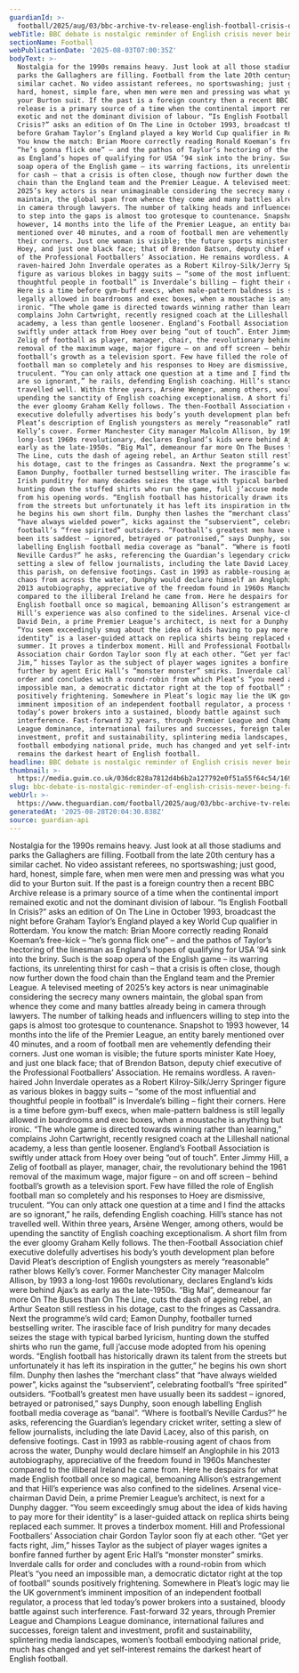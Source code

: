 ```yaml
---
guardianId: >-
  football/2025/aug/03/bbc-archive-tv-release-english-football-crisis-on-the-line
webTitle: BBC debate is nostalgic reminder of English crisis never being far away
sectionName: Football
webPublicationDate: '2025-08-03T07:00:35Z'
bodyText: >-
  Nostalgia for the 1990s remains heavy. Just look at all those stadiums and
  parks the Gallaghers are filling. Football from the late 20th century has a
  similar cachet. No video assistant referees, no sportswashing; just good,
  hard, honest, simple fare, when men were men and pressing was what you did to
  your Burton suit. If the past is a foreign country then a recent BBC Archive
  release is a primary source of a time when the continental import remained
  exotic and not the dominant division of labour. “Is English Football In
  Crisis?” asks an edition of On The Line in October 1993, broadcast the night
  before Graham Taylor’s England played a key World Cup qualifier in Rotterdam.
  You know the match: Brian Moore correctly reading Ronald Koeman’s free-kick –
  “he’s gonna flick one” – and the pathos of Taylor’s hectoring of the linesman
  as England’s hopes of qualifying for USA ’94 sink into the briny. Such is the
  soap opera of the English game – its warring factions, its unrelenting thirst
  for cash – that a crisis is often close, though now further down the food
  chain than the England team and the Premier League. A televised meeting of
  2025’s key actors is near unimaginable considering the secrecy many owners
  maintain, the global span from whence they come and many battles already being
  in camera through lawyers. The number of talking heads and influencers willing
  to step into the gaps is almost too grotesque to countenance. Snapshot to 1993
  however, 14 months into the life of the Premier League, an entity barely
  mentioned over 40 minutes, and a room of football men are vehemently defending
  their corners. Just one woman is visible; the future sports minister Kate
  Hoey, and just one black face; that of Brendon Batson, deputy chief executive
  of the Professional Footballers’ Association. He remains wordless. A
  raven-haired John Inverdale operates as a Robert Kilroy-Silk/Jerry Springer
  figure as various blokes in baggy suits – “some of the most influential and
  thoughtful people in football” is Inverdale’s billing – fight their corners.
  Here is a time before gym-buff execs, when male-pattern baldness is still
  legally allowed in boardrooms and exec boxes, when a moustache is anything but
  ironic. “The whole game is directed towards winning rather than learning,”
  complains John Cartwright, recently resigned coach at the Lilleshall national
  academy, a less than gentle loosener. England’s Football Association is
  swiftly under attack from Hoey over being “out of touch”. Enter Jimmy Hill, a
  Zelig of football as player, manager, chair, the revolutionary behind the 1961
  removal of the maximum wage, major figure – on and off screen – behind
  football’s growth as a television sport. Few have filled the role of English
  football man so completely and his responses to Hoey are dismissive,
  truculent. “You can only attack one question at a time and I find the attacks
  are so ignorant,” he rails, defending English coaching. Hill’s stance has not
  travelled well. Within three years, Arsène Wenger, among others, would be
  upending the sanctity of English coaching exceptionalism. A short film from
  the ever gloomy Graham Kelly follows. The then-Football Association chief
  executive dolefully advertises his body’s youth development plan before David
  Pleat’s description of English youngsters as merely “reasonable” rather blows
  Kelly’s cover. Former Manchester City manager Malcolm Allison, by 1993 a
  long-lost 1960s revolutionary, declares England’s kids were behind Ajax’s as
  early as the late-1950s. “Big Mal”, demeanour far more On The Buses than On
  The Line, cuts the dash of ageing rebel, an Arthur Seaton still restless in
  his dotage, cast to the fringes as Cassandra. Next the programme’s wild card;
  Eamon Dunphy, footballer turned bestselling writer. The irascible face of
  Irish punditry for many decades seizes the stage with typical barbed lyricism,
  hunting down the stuffed shirts who run the game, full j’accuse mode adopted
  from his opening words. “English football has historically drawn its talent
  from the streets but unfortunately it has left its inspiration in the gutter,”
  he begins his own short film. Dunphy then lashes the “merchant class” that
  “have always wielded power”, kicks against the “subservient”, celebrating
  football’s “free spirited” outsiders. “Football’s greatest men have usually
  been its saddest – ignored, betrayed or patronised,” says Dunphy, soon enough
  labelling English football media coverage as “banal”. “Where is football’s
  Neville Cardus?” he asks, referencing the Guardian’s legendary cricket writer,
  setting a slew of fellow journalists, including the late David Lacey, also of
  this parish, on defensive footings. Cast in 1993 as rabble-rousing agent of
  chaos from across the water, Dunphy would declare himself an Anglophile in his
  2013 autobiography, appreciative of the freedom found in 1960s Manchester
  compared to the illiberal Ireland he came from. Here he despairs for what made
  English football once so magical, bemoaning Allison’s estrangement and that
  Hill’s experience was also confined to the sidelines. Arsenal vice-chairman
  David Dein, a prime Premier League’s architect, is next for a Dunphy dagger.
  “You seem exceedingly smug about the idea of kids having to pay more for their
  identity” is a laser-guided attack on replica shirts being replaced each
  summer. It proves a tinderbox moment. Hill and Professional Footballers’
  Association chair Gordon Taylor soon fly at each other. “Get yer facts right,
  Jim,” hisses Taylor as the subject of player wages ignites a bonfire fanned
  further by agent Eric Hall’s “monster monster” smirks. Inverdale calls for
  order and concludes with a round-robin from which Pleat’s “you need an
  impossible man, a democratic dictator right at the top of football” sounds
  positively frightening. Somewhere in Pleat’s logic may lie the UK government’s
  imminent imposition of an independent football regulator, a process that led
  today’s power brokers into a sustained, bloody battle against such
  interference. Fast-forward 32 years, through Premier League and Champions
  League dominance, international failures and successes, foreign talent and
  investment, profit and sustainability, splintering media landscapes, women’s
  football embodying national pride, much has changed and yet self-interest
  remains the darkest heart of English football.
headline: BBC debate is nostalgic reminder of English crisis never being far away
thumbnail: >-
  https://media.guim.co.uk/036dc828a7812d4b6b2a127792e0f51a55f64c54/169_0_4519_3616/500.jpg
slug: bbc-debate-is-nostalgic-reminder-of-english-crisis-never-being-far-away
webUrl: >-
  https://www.theguardian.com/football/2025/aug/03/bbc-archive-tv-release-english-football-crisis-on-the-line
generatedAt: '2025-08-28T20:04:30.838Z'
source: guardian-api
---
```

Nostalgia for the 1990s remains heavy. Just look at all those stadiums and parks the Gallaghers are filling. Football from the late 20th century has a similar cachet. No video assistant referees, no sportswashing; just good, hard, honest, simple fare, when men were men and pressing was what you did to your Burton suit. If the past is a foreign country then a recent BBC Archive release is a primary source of a time when the continental import remained exotic and not the dominant division of labour. “Is English Football In Crisis?” asks an edition of On The Line in October 1993, broadcast the night before Graham Taylor’s England played a key World Cup qualifier in Rotterdam. You know the match: Brian Moore correctly reading Ronald Koeman’s free-kick – “he’s gonna flick one” – and the pathos of Taylor’s hectoring of the linesman as England’s hopes of qualifying for USA ’94 sink into the briny. Such is the soap opera of the English game – its warring factions, its unrelenting thirst for cash – that a crisis is often close, though now further down the food chain than the England team and the Premier League. A televised meeting of 2025’s key actors is near unimaginable considering the secrecy many owners maintain, the global span from whence they come and many battles already being in camera through lawyers. The number of talking heads and influencers willing to step into the gaps is almost too grotesque to countenance. Snapshot to 1993 however, 14 months into the life of the Premier League, an entity barely mentioned over 40 minutes, and a room of football men are vehemently defending their corners. Just one woman is visible; the future sports minister Kate Hoey, and just one black face; that of Brendon Batson, deputy chief executive of the Professional Footballers’ Association. He remains wordless. A raven-haired John Inverdale operates as a Robert Kilroy-Silk/Jerry Springer figure as various blokes in baggy suits – “some of the most influential and thoughtful people in football” is Inverdale’s billing – fight their corners. Here is a time before gym-buff execs, when male-pattern baldness is still legally allowed in boardrooms and exec boxes, when a moustache is anything but ironic. “The whole game is directed towards winning rather than learning,” complains John Cartwright, recently resigned coach at the Lilleshall national academy, a less than gentle loosener. England’s Football Association is swiftly under attack from Hoey over being “out of touch”. Enter Jimmy Hill, a Zelig of football as player, manager, chair, the revolutionary behind the 1961 removal of the maximum wage, major figure – on and off screen – behind football’s growth as a television sport. Few have filled the role of English football man so completely and his responses to Hoey are dismissive, truculent. “You can only attack one question at a time and I find the attacks are so ignorant,” he rails, defending English coaching. Hill’s stance has not travelled well. Within three years, Arsène Wenger, among others, would be upending the sanctity of English coaching exceptionalism. A short film from the ever gloomy Graham Kelly follows. The then-Football Association chief executive dolefully advertises his body’s youth development plan before David Pleat’s description of English youngsters as merely “reasonable” rather blows Kelly’s cover. Former Manchester City manager Malcolm Allison, by 1993 a long-lost 1960s revolutionary, declares England’s kids were behind Ajax’s as early as the late-1950s. “Big Mal”, demeanour far more On The Buses than On The Line, cuts the dash of ageing rebel, an Arthur Seaton still restless in his dotage, cast to the fringes as Cassandra. Next the programme’s wild card; Eamon Dunphy, footballer turned bestselling writer. The irascible face of Irish punditry for many decades seizes the stage with typical barbed lyricism, hunting down the stuffed shirts who run the game, full j’accuse mode adopted from his opening words. “English football has historically drawn its talent from the streets but unfortunately it has left its inspiration in the gutter,” he begins his own short film. Dunphy then lashes the “merchant class” that “have always wielded power”, kicks against the “subservient”, celebrating football’s “free spirited” outsiders. “Football’s greatest men have usually been its saddest – ignored, betrayed or patronised,” says Dunphy, soon enough labelling English football media coverage as “banal”. “Where is football’s Neville Cardus?” he asks, referencing the Guardian’s legendary cricket writer, setting a slew of fellow journalists, including the late David Lacey, also of this parish, on defensive footings. Cast in 1993 as rabble-rousing agent of chaos from across the water, Dunphy would declare himself an Anglophile in his 2013 autobiography, appreciative of the freedom found in 1960s Manchester compared to the illiberal Ireland he came from. Here he despairs for what made English football once so magical, bemoaning Allison’s estrangement and that Hill’s experience was also confined to the sidelines. Arsenal vice-chairman David Dein, a prime Premier League’s architect, is next for a Dunphy dagger. “You seem exceedingly smug about the idea of kids having to pay more for their identity” is a laser-guided attack on replica shirts being replaced each summer. It proves a tinderbox moment. Hill and Professional Footballers’ Association chair Gordon Taylor soon fly at each other. “Get yer facts right, Jim,” hisses Taylor as the subject of player wages ignites a bonfire fanned further by agent Eric Hall’s “monster monster” smirks. Inverdale calls for order and concludes with a round-robin from which Pleat’s “you need an impossible man, a democratic dictator right at the top of football” sounds positively frightening. Somewhere in Pleat’s logic may lie the UK government’s imminent imposition of an independent football regulator, a process that led today’s power brokers into a sustained, bloody battle against such interference. Fast-forward 32 years, through Premier League and Champions League dominance, international failures and successes, foreign talent and investment, profit and sustainability, splintering media landscapes, women’s football embodying national pride, much has changed and yet self-interest remains the darkest heart of English football.
